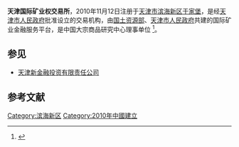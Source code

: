 '''天津国际矿业权交易所'''，2010年11月12日注册于[[天津市|天津市]][[滨海新区|滨海新区]][[于家堡|于家堡]]，是经[[天津市人民政府|天津市人民政府]]批准设立的交易机构，由[[国土资源部|国土资源部]]、[[天津市人民政府|天津市人民政府]]共建的国际矿业金融服务平台，是中国大宗商品研究中心理事单位
<ref>{{cite news|title=天津国际矿业权交易所成为中国大宗商品研究中心理事单位|url=http://xianhuo.cnfol.com/qitaa/20151022/21643423.shtml|accessdate=2016-08-18}}</ref>。

== 参见 ==
*[[天津新金融投资有限责任公司|天津新金融投资有限责任公司]]

==参考文献==
{{reflist}}
{{天津金融机构}}
[[Category:滨海新区|Category:滨海新区]]
[[Category:2010年中國建立|Category:2010年中國建立]]